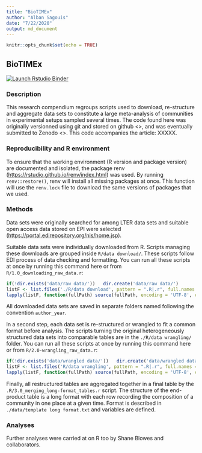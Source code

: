 ```yaml
---
title: "BioTIMEx"
author: "Alban Sagouis"
date: "7/22/2020"
output: md_document
---
```


```r
knitr::opts_chunk$set(echo = TRUE)
```

## BioTIMEx
<!-- badges: start -->
[![Launch Rstudio Binder](http://mybinder.org/badge_logo.svg)](https://mybinder.org/v2/gh/chase-lab/BioTimeX/master?urlpath=rstudio)
<!-- badges: end -->

### Description
This research compendium regroups scripts used to download, re-structure and aggregate data sets to constitute a large meta-analysis of communities in experimental setups sampled several times.
The code found here was originally versionned using git and stored on github <>, and was eventually submitted to Zenodo <>. This code accompanies the article: XXXXX.

### Reproducibility and R environment
To ensure that the working environment (R version and package version) are documented and isolated, the package renv (<https://rstudio.github.io/renv/index.html>) was used. By running `renv::restore()`, renv will install all missing packages at once. This function will use the `renv.lock` file to download the same versions of packages that we used.

### Methods
Data sets were originally searched for among LTER data sets and suitable open access data stored on EPI were selected (<https://portal.edirepository.org/nis/home.jsp>).

Suitable data sets were individually downloaded from R. Scripts managing these downloads are grouped inside `R/data download/`. These scripts follow EDI process of data checking and formatting. You can run all these scripts at once by running this command here or from `R/1.0_downloading_raw_data.r`:

```r
if(!dir.exists('data/raw data/'))   dir.create('data/raw data/')
listF <- list.files('./R/data download', pattern = ".R|.r", full.names = TRUE)
lapply(listF, function(fullPath) source(fullPath, encoding = 'UTF-8', echo = FALSE, local = TRUE))

```

All downloaded data sets are saved in separate folders named following the convention `author_year`.

In a second step, each data set is re-structured or wrangled to fit a common format before analysis. The scripts turning the original heterogeneously structured data sets into comparable tables are in the `./R/data wrangling/` folder. You can run all these scripts at once by running this command here or from `R/2.0-wrangling_raw_data.r`:

```r
if(!dir.exists('data/wrangled data/'))   dir.create('data/wrangled data/')
listF <- list.files('R/data wrangling', pattern = ".R|.r", full.names = TRUE)
lapply(listF, function(fullPath) source(fullPath, encoding = 'UTF-8', echo = FALSE, local = TRUE))
```

Finally, all restructured tables are aggregated together in a final table by the `.R/3.0_merging_long-format_tables.r` script. The structure of the end-product table is a long format with each row recording the composition of a community in one place at a given time. Format is described in `./data/template long format.txt` and variables are defined.

### Analyses
Further analyses were carried at on R too by Shane Blowes and collaborators.
